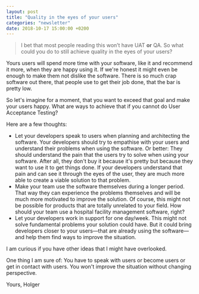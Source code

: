 ```yaml
---
layout: post
title: "Quality in the eyes of your users"
categories: "newsletter"
date: 2018-10-17 15:00:00 +0200
---
```


> I bet that most people reading this won’t have UAT **or** QA. So what could you do to still achieve quality in the eyes of your users?

Yours users will spend more time with your software, like it and recommend it more, when they are happy using it. If we're honest it might even be enough to make them not dislike the software. There is so much crap software out there, that people use to get their job done, that the bar is pretty low. 
<!--more-->
So let's imagine for a moment, that you want to exceed that goal and make your users happy. What are ways to achieve that if you cannot do User Acceptance Testing?

Here are a few thoughts:

- Let your developers speak to users when planning and architecting the software. Your developers should try to empathise with your users and understand their problems when using the software. Or better: They should understand the pain that the users try to solve when using your software. After all, they don't buy it because it's pretty but because they want to use it to get things done. If your developers understand that pain and can see it through the eyes of the user, they are much more able to create a viable solution to that problem.
- Make your team use the software themselves during a longer period. That way they can experience the problems themselves and will be much more motivated to improve the solution. Of course, this might not be possible for products that are totally unrelated to your field. How should your team use a hospital facility management software, right?
- Let your developers work in support for one day/week. This might not solve fundamental problems your solution could have. But it could bring developers closer to your users—that are already using the software—and help them find ways to improve the situation.

I am curious if you have other ideas that I might have overlooked.

One thing I am sure of: You have to speak with users or become users or get in contact with users. You won't improve the situation without changing perspective.

Yours,
Holger
